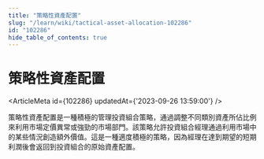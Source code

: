 ```yaml
---
title: "策略性資產配置"
slug: "/learn/wiki/tactical-asset-allocation-102286"
id: "102286"
hide_table_of_contents: true
---
```



# 策略性資產配置

<ArticleMeta id={102286} updatedAt={'2023-09-26 13:59:00'} />
<div className='border-solid border-b border-t-0 my-4 border-[var(--ifm-color-gray-300)]' />

策略性資產配置是一種積極的管理投資組合策略，通過調整不同類別資產所佔比例來利用市場定價異常或強勁的市場部門。該策略允許投資組合經理通過利用市場中的某些情況創造額外價值。這是一種適度積極的策略，因為經理在達到期望的短期利潤後會返回到投資組合的原始資產配置。
